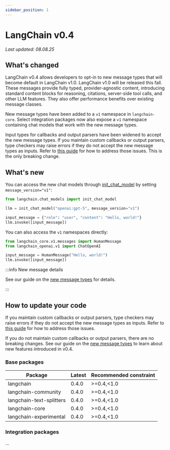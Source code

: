 ```yaml
---
sidebar_position: 1
---
```


# LangChain v0.4

*Last updated: 08.08.25*

## What's changed

LangChain v0.4 allows developers to opt-in to new message types that will become default
in LangChain v1.0. LangChain v1.0 will be released this fall. These messages provide
fully typed, provider-agnostic content, introducing standard content blocks for
reasoning, citations, server-side tool calls, and other LLM features. They also offer
performance benefits over existing message classes.

New message types have been added to a `v1` namespace in `langchain-core`. Select
integration packages now also expose a `v1` namespace containing chat models that
work with the new message types.

Input types for callbacks and output parsers have been widened to accept the new message
types. If you maintain custom callbacks or output parsers, type checkers may raise
errors if they do not accept the new message types as inputs. Refer to
[this guide](/docs/versions/v0_4/how_to_update) for how to address those issues. This
is the only breaking change.

## What's new

You can access the new chat models through [init_chat_model](/docs/how_to/chat_models_universal_init/) by setting `message_version="v1"`:

```python
from langchain.chat_models import init_chat_model

llm = init_chat_model("openai:gpt-5", message_version="v1")

input_message = {"role": "user", "content": "Hello, world!"}
llm.invoke([input_message])
```

You can also access the `v1` namespaces directly:
```python
from langchain_core.v1.messages import HumanMessage
from langchain_openai.v1 import ChatOpenAI

input_message = HumanMessage("Hello, world!")
llm.invoke([input_message])
```

:::info New message details

See our guide on the [new message types](/docs/versions/v0_4/messages) for details.

:::

## How to update your code

If you maintain custom callbacks or output parsers, type checkers may raise errors if
they do not accept the new message types as inputs. Refer to
[this guide](/docs/versions/v0_4/how_to_update) for how to address those issues.

If you do not maintain custom callbacks or output parsers, there are no breaking
changes. See our guide on the [new message types](/docs/versions/v0_4/messages) to learn
about new features introduced in v0.4.



### Base packages

| Package                  | Latest | Recommended constraint |
|--------------------------|--------|------------------------|
| langchain                | 0.4.0  | >=0.4,&lt;1.0             |
| langchain-community      | 0.4.0  | >=0.4,&lt;1.0             |
| langchain-text-splitters | 0.4.0  | >=0.4,&lt;1.0             |
| langchain-core           | 0.4.0  | >=0.4,&lt;1.0             |
| langchain-experimental   | 0.4.0  | >=0.4,&lt;1.0             |


### Integration packages

...

